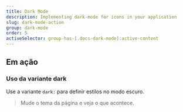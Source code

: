 ```yaml
---
title: Dark Mode
description: Implementing dark-mode for icons in your application
slug: dark-mode-action
group: dark-mode
order: 5
activeSelector: group-has-[.docs-dark-mode]:active-content
---
```


## Em ação
### Uso da variante dark

Use a variante `dark:` para definir estilos no modo escuro.

> Mude o tema da página e veja o que acontece.
